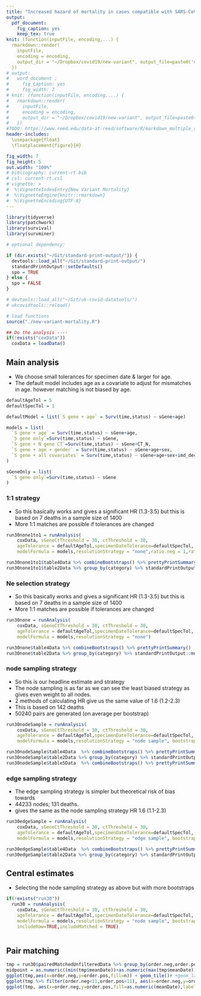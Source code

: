 ```yaml
---
title: "Increased hazard of mortality in cases compatible with SARS-CoV-2 variant under investigation 202012/1 - a matched cohort study"
output:
  pdf_document:
    fig_caption: yes
    keep_tex: true
knit: (function(inputFile, encoding,...) {
  rmarkdown::render(
    inputFile,
    encoding = encoding,
    output_dir = "~/Dropbox/covid19/new-variant", output_file=paste0('new-variant-mortality-',Sys.Date(),'.pdf'))
  })
# output:
#   word_document :
#     fig_caption: yes
#     fig_width: 7
# knit: (function(inputFile, encoding,...) {
#   rmarkdown::render(
#     inputFile,
#     encoding = encoding,
#     output_dir = "~/Dropbox/covid19/new-variant", output_file=paste0('new-variant-mortality-',Sys.Date(),'.docx'))
#   })
#TODO: https://www.reed.edu/data-at-reed/software/R/markdown_multiple_reports.html
header-includes:
  \usepackage{float}
  \floatplacement{figure}{H}    

fig_width: 7
fig_height: 5
out.width: "100%"
# bibliography: current-rt.bib
# csl: current-rt.csl
# vignette: >
#  %\VignetteIndexEntry{New Variant Mortality}
#  %\VignetteEngine{knitr::rmarkdown}
#  %\VignetteEncoding{UTF-8}
---
```


```r

library(tidyverse)
library(patchwork)
library(survival)
library(survminer)

# optional dependency:

if (dir.exists("~/Git/standard-print-output/")) {
  devtools::load_all("~/Git/standard-print-output/")
  standardPrintOutput::setDefaults()
  spo = TRUE
} else {
  spo = FALSE
}

# devtools::load_all("~/Git/uk-covid-datatools/")
# ukcovidtools::reload()

# load functions
source("./new-variant-mortality.R")

```

```r
## Do the analysis ----
if(!exists("coxData")) 
  coxData = loadData()

```

## Main analysis

* We choose small tolerances for specimen date & larger for age.
* The default model includes age as a covariate to adjust for mismatches in age. however matching is not biased by age.

```r
defaultAgeTol = 5
defaultSpecTol = 1

defaultModel = list(`S gene + age` = Surv(time,status) ~ sGene+age)

models = list(
  `S gene + age` = Surv(time,status) ~ sGene+age,
  `S gene only`=Surv(time,status) ~ sGene, 
  `S gene + N gene CT`=Surv(time,status) ~ sGene+CT_N, 
  `S gene + age + gender` = Surv(time,status) ~ sGene+age+sex,
  `S gene + all covariates` = Surv(time,status) ~ sGene+age+sex+imd_decile+ethnicity_final #+residential_category
)

sGeneOnly = list(
  `S gene only`=Surv(time,status) ~ sGene
)

```

### 1:1 strategy

* So this basically works and gives a significant HR (1.3-3.5) but this is based on 7 deaths in a sample size of 1400
* More 1:1 matches are possible if tolerances are changed

```r

run30none1to1 = runAnalysis(
    coxData, sGeneCtThreshold = 30, ctThreshold = 30,
    ageTolerance = defaultAgeTol,specimenDateTolerance=defaultSpecTol,
    modelFormula = models,resolutionStrategy = "none",ratio.neg = 1,ratio.pos = 1)

run30none1to1$table4Data %>% combineBootstraps() %>% prettyPrintSummary()
run30none1to1$table2Data %>% group_by(category) %>% standardPrintOutput::mergeCells()

```

### Ne selection strategy

* So this basically works and gives a significant HR (1.3-3.5) but this is based on 7 deaths in a sample size of 1400
* More 1:1 matches are possible if tolerances are changed

```r

run30none = runAnalysis(
    coxData, sGeneCtThreshold = 30, ctThreshold = 30,
    ageTolerance = defaultAgeTol,specimenDateTolerance=defaultSpecTol,
    modelFormula = models,resolutionStrategy = "none")

run30none$table4Data %>% combineBootstraps() %>% prettyPrintSummary()
run30none$table2Data %>% group_by(category) %>% standardPrintOutput::mergeCells()

```

### node sampling strategy

* So this is our headline estimate and strategy
* The node sampling is as far as we can see the least biased strategy as gives even weight to all nodes.
* 2 methods of calculating HR give us the same value of 1.6 (1.2-2.3)
* This is based on 142 deaths
* 50240 pairs are generated (on average per bootstrap)

```r

run30nodeSample = runAnalysis(
    coxData, sGeneCtThreshold = 30, ctThreshold = 30,
    ageTolerance = defaultAgeTol,specimenDateTolerance=defaultSpecTol,
    modelFormula = models,resolutionStrategy = "node sample", bootstraps = 10)

run30nodeSample$table4Data  %>% combineBootstraps() %>% prettyPrintSummary()
run30nodeSample$table2Data %>% group_by(category) %>% standardPrintOutput::mergeCells()
run30nodeSample$table5Data  %>% combineBootstraps() %>% prettyPrintSummary()

```

### edge sampling strategy

* The edge sampling strategy is simpler but theoretical risk of bias towards 
* 44233 nodes; 131 deaths.
* gives the same as the node sampling strategy HR 1.6 (1.1-2.3)

```r

run30edgeSample = runAnalysis(
    coxData, sGeneCtThreshold = 30, ctThreshold = 30,
    ageTolerance = defaultAgeTol,specimenDateTolerance=defaultSpecTol,
    modelFormula = models,resolutionStrategy = "edge sample", bootstraps = 10)

run30edgeSample$table4Data  %>% combineBootstraps() %>% prettyPrintSummary()
run30edgeSample$table2Data %>% group_by(category) %>% standardPrintOutput::mergeCells()

```

## Central estimates

* Selecting the node sampling strategy as above but with more bootstraps

```r

if(!exists("run30")) 
  run30 = runAnalysis(
    coxData, sGeneCtThreshold = 30, ctThreshold = 30,
    ageTolerance = defaultAgeTol,specimenDateTolerance=defaultSpecTol,
    modelFormula = models,resolutionStrategy = "node sample", bootstraps = 100,
    includeRaw=TRUE,includeMatched = TRUE)
  

```

## Pair matching

```r

tmp = run30$pairedMatchedUnfilteredData %>% group_by(order.neg,order.pos) %>% summarise(n=n(), meanDate = mean((as.numeric(specimen_date.neg)+as.numeric(specimen_date.pos)/2)))
midpoint = as.numeric((min(tmp$meanDate))+as.numeric(max(tmp$meanDate)))/2
ggplot(tmp,aes(x=order.neg,y=order.pos,fill=n)) + geom_tile()# +geom_label()
ggplot(tmp %>% filter(order.neg<11,order.pos<11), aes(x=order.neg,y=order.pos,fill=n,label=n)) + geom_tile() +geom_text(colour="white")
ggplot(tmp, aes(x=order.neg,y=order.pos,fill=as.numeric(meanDate),label=n)) + geom_tile()+scale_fill_gradient2(low="purple",high="green",mid="yellow",midpoint = midpoint)
```





